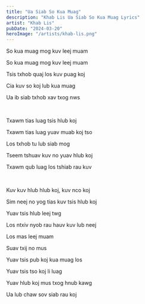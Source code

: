 ```yaml
---
title: "Ua Siab So Kua Muag"
description: "Khab Lis Ua Siab So Kua Muag Lyrics"
artist: "Khab Lis"
pubDate: "2024-03-20"
heroImage: "/artists/khab-lis.png"
---
```


So kua muag mog kuv leej muam

So kua muag mog kuv leej muam

Tsis txhob quaj los kuv puag koj

Cia kuv so koj lub kua muag

Ua ib siab txhob xav txog nws

<br />

Txawm tias luag tsis hlub koj

Txawm tias luag yuav muab koj tso

Los txhob tu lub siab mog

Tseem tshuav kuv no yuav hlub koj

Txawm qub luag los tshiab rau kuv

<br />

Kuv kuv hlub hlub koj, kuv nco koj

Sim neej no yog tias kuv tsis hlub koj

Yuav tsis hlub leej twg

Los ntxiv nyob rau hauv kuv lub neej

Los mas leej muam

Suav txij no mus

Yuav tsis pub koj kua muag los

Yuav tsis tso koj li luag

Yuav hlub koj mus txog hnub kawg

Ua lub chaw sov siab rau koj
